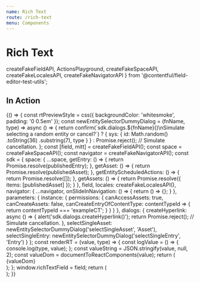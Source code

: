 ```yaml
---
name: Rich Text
route: /rich-text
menu: Components
---
```


# Rich Text

  createFakeFieldAPI,
  ActionsPlayground,
  createFakeSpaceAPI,
  createFakeLocalesAPI,
  createFakeNavigatorAPI
} from '@contentful/field-editor-test-utils';

## In Action

<Playground>
  {() => {
    const rtPreviewStyle = css({
      backgroundColor: 'whitesmoke',
      padding: '0 0.5em'
    });
    const newEntitySelectorDummyDialog = (fnName, type) => async () => {
      return confirm(`sdk.dialogs.${fnName}()\nSimulate selecting a random entity or cancel?`)
        ? {
            sys: {
              id: Math.random()
                .toString(36)
                .substring(7),
              type
            }
          }
        : Promise.reject(); // Simulate cancellation.
    };
    const [field, mitt] = createFakeFieldAPI();
    const space = createFakeSpaceAPI();
    const navigator = createFakeNavigatorAPI();
    const sdk = {
      space: {
        ...space,
        getEntry: () => {
          return Promise.resolve(publishedEntry);
        },
        getAsset: () => {
          return Promise.resolve(publishedAsset);
        },
        getEntityScheduledActions: () => {
          return Promise.resolve([]);
        },
        getAssets: () => {
          return Promise.resolve({ items: [publishedAsset] });
        }
      },
      field,
      locales: createFakeLocalesAPI(),
      navigator: {
        ...navigator,
        onSlideInNavigation: () => {
          return () => {};
        }
      },
      parameters: {
        instance: {
          permissions: {
            canAccessAssets: true,
            canCreateAssets: false,
            canCreateEntryOfContentType: contentTypeId => {
              return contentTypeId === 'exampleCT';
            }
          }
        }
      },
      dialogs: {
        createHyperlink: async () => {
          alert('sdk.dialogs.createHyperlink()');
          return Promise.reject(); // Simulate cancellation.
        },
        selectSingleAsset: newEntitySelectorDummyDialog('selectSingleAsset', 'Asset'),
        selectSingleEntry: newEntitySelectorDummyDialog('selectSingleEntry', 'Entry')
      }
    };
    const renderRT = (value, type) => {
      const logValue = () => {
        console.log(type, value);
      };
      const valueString = JSON.stringify(value, null, 2);
      const valueDom = documentToReactComponents(value);
      return (
        <div className={rtPreviewStyle} title={valueString} onClick={logValue}>
          {valueDom}
        </div>
      );
    };
    window.richTextField = field;
    return (
      <div data-test-id="rich-text-editor-integration-test">
        <RichTextEditor sdk={sdk} isInitiallyDisabled={false} />
        <ActionsPlayground mitt={mitt} renderValue={renderRT} />
      </div>
    );
  }}
</Playground>
